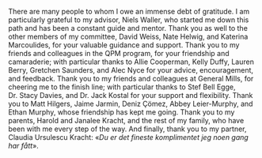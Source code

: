 There are many people to whom I owe an immense debt of gratitude. I am particularly grateful to my advisor, Niels Waller, who started me down this path and has been a constant guide and mentor. Thank you as well to the other members of my committee, David Weiss, Nate Helwig, and Katerina Marcoulides, for your valuable guidance and support. Thank you to my friends and colleagues in the QPM program, for your friendship and camaraderie; with particular thanks to Allie Cooperman, Kelly Duffy, Lauren Berry, Gretchen Saunders, and Alec Nyce for your advice, encouragement, and feedback. Thank you to my friends and colleagues at General Mills, for cheering me to the finish line; with particular thanks to Stef Bell Egge, Dr. Stacy Davies, and Dr. Jack Kostal for your support and flexibility.  Thank you to Matt Hilgers, Jaime Jarmin, Deniz Çömez, Abbey Leier-Murphy, and Ethan Murphy, whose friendship has kept me going. Thank you to my parents, Harold and Janalee Kracht, and the rest of my family, who have been with me every step of the way. And finally, thank you to my partner, Claudia Ursulescu Kracht: «*Du er det fineste komplimentet jeg noen gang har fått*».
